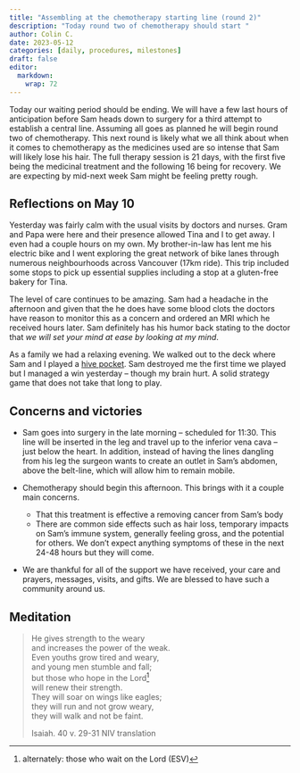```yaml
---
title: "Assembling at the chemotherapy starting line (round 2)"
description: "Today round two of chemotherapy should start "
author: Colin C.
date: 2023-05-12
categories: [daily, procedures, milestones]
draft: false
editor: 
  markdown: 
    wrap: 72
---
```


Today our waiting period should be ending. We will have a few last hours
of anticipation before Sam heads down to surgery for a third attempt to
establish a central line. Assuming all goes as planned he will begin
round two of chemotherapy. This next round is likely what we all think
about when it comes to chemotherapy as the medicines used are so intense
that Sam will likely lose his hair. The full therapy session is 21 days,
with the first five being the medicinal treatment and the following 16
being for recovery. We are expecting by mid-next week Sam might be
feeling pretty rough.

## Reflections on May 10

Yesterday was fairly calm with the usual visits by doctors and nurses.
Gram and Papa were here and their presence allowed Tina and I to get
away. I even had a couple hours on my own. My brother-in-law has lent me
his electric bike and I went exploring the great network of bike lanes
through numerous neighbourhoods across Vancouver (17km ride). This trip
included some stops to pick up essential supplies including a stop at a
gluten-free bakery for Tina.

The level of care continues to be amazing. Sam had a headache in the
afternoon and given that the he does have some blood clots the doctors
have reason to monitor this as a concern and ordered an MRI which he
received hours later. Sam definitely has his humor back stating to the
doctor that *we will set your mind at ease by looking at my mind*.

As a family we had a relaxing evening. We walked out to the deck where
Sam and I played a [hive
pocket](https://boardgamegeek.com/boardgame/154597/hive-pocket). Sam
destroyed me the first time we played but I managed a win yesterday --
though my brain hurt. A solid strategy game that does not take that long
to play.

## Concerns and victories

-   Sam goes into surgery in the late morning -- scheduled for 11:30.
    This line will be inserted in the leg and travel up to the inferior
    vena cava -- just below the heart. In addition, instead of having
    the lines dangling from his leg the surgeon wants to create an
    outlet in Sam's abdomen, above the belt-line, which will allow him
    to remain mobile.

-   Chemotherapy should begin this afternoon. This brings with it a
    couple main concerns.

    -   That this treatment is effective a removing cancer from Sam's
        body
    -   There are common side effects such as hair loss, temporary
        impacts on Sam's immune system, generally feeling gross, and the
        potential for others. We don't expect anything symptoms of these
        in the next 24-48 hours but they will come.

-   We are thankful for all of the support we have received, your care
    and prayers, messages, visits, and gifts. We are blessed to have
    such a community around us.

## Meditation

> He gives strength to the weary\
> and increases the power of the weak.\
> Even youths grow tired and weary,\
> and young men stumble and fall;\
> but those who hope in the Lord[^1]\
> will renew their strength.\
> They will soar on wings like eagles;\
> they will run and not grow weary,\
> they will walk and not be faint.
>
> Isaiah. 40 v. 29-31 NIV translation

[^1]: alternately: those who wait on the Lord (ESV)
